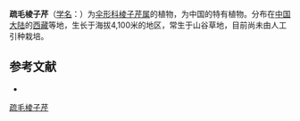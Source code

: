 {{NoteTA|G1=LS}}
{{Speciesbox
| name = 疏毛棱子芹
| status = 
| status_system = 
| image = 
| genus = Pleurospermum
| species = pilosum
| authority = C. B. Clarke ex Wolff in Fedde Repert.
}}

'''疏毛棱子芹'''（[[学名|学名]]：{{lang|la|''Pleurospermum pilosum''}}）为[[伞形科|伞形科]][[棱子芹属|棱子芹属]]的植物，为中国的特有植物。分布在[[中国大陆|中国大陆]]的[[西藏|西藏]]等地，生长于海拔4,100米的地区，常生于山谷草地，目前尚未由人工引种栽培。

== 参考文献 ==
<div class="references-small">
* {{cite web| url =http://www.bioinfo.cn/db05/KmzwSpecies.php?action=view&id=22938| title =疏毛棱子芹| work =《中国高等植物数据库全库》| publisher =中国科学院微生物研究所| author =昆明植物研究所| accessdate =2009-02-25| deadurl =yes| archiveurl =https://web.archive.org/web/20160305062359/http://www.bioinfo.cn/db05/KmzwSpecies.php?action=view&id=22938| archivedate =2016-03-05}}
</div>
{{Taxonbar|from=Q15231875}}

[[Category:棱子芹属|疏毛棱子芹]]


{{Apiales-stub}}